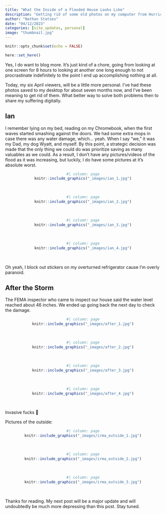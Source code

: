 ```yaml
---
title: "What the Inside of a Flooded House Looks Like"
description: "Getting rid of some old photos on my computer from Hurricane Ian."
author: "Nathan Statses"
date: "04/12/2023"
categories: [site_updates, personal]
image: "thumbnail.jpg"
---
```


```r
knitr::opts_chunk$set(echo = FALSE)
```

```r
here::set_here()
```

Yes, I do want to blog more. It's just kind of a chore, going from looking at one screen for 8 hours to looking at another one long enough to not procrastinate indefinitely to the point I end up accomplishing nothing at all.

Today, my six April viewers, will be a little more personal. I've had these photos saved to my desktop for about seven months now, and I've been meaning to get rid of them. What better way to solve both problems then to share my suffering digitally. 

## Ian 

I remember lying on my bed, reading on my Chromebook, when the first waves started smashing against the doors. We had some extra mops in case there was any water damage, which... yeah. When I say "we," it was my Dad, my dog Wyatt, and myself. By this point, a strategic decision was made that the only thing we could do was prioritize saving as many valuables as we could. As a result, I don't have any pictures/videos of the flood as it was increasing, but luckily, I do have some pictures at it's absolute worst. 

<center>
```r
#| column: page
knitr::include_graphics("_images/ian_1.jpg")
```
</center>

<br>

<center>
```r
#| column: page
knitr::include_graphics("_images/ian_2.jpg")
```
</center>

<br>

<center>
```r
#| column: page
knitr::include_graphics("_images/ian_3.jpg")
```
</center>

<br>

<center>
```r
#| column: page
knitr::include_graphics("_images/ian_4.jpg")
```
</center>

<br>

Oh yeah, I block out stickers on my overturned refrigerator cause I'm overly paranoid. 

## After the Storm 

The FEMA inspector who came to inspect our house said the water level reached about 46 inches. We ended up going back the next day to check the damage. 

<center>
```r
#| column: page
knitr::include_graphics("_images/after_1.jpg")
```
</center>

<br>

<center>
```r
#| column: page
knitr::include_graphics("_images/after_2.jpg")
```
</center>

<br>

<center>
```r
#| column: page
knitr::include_graphics("_images/after_3.jpg")
```
</center>

<br>

<center>
```r
#| column: page
knitr::include_graphics("_images/after_4.jpg")
```
</center>

<br>

Invasive fucks 🦎 

Pictures of the outside: 

<center>
```r
#| column: page
knitr::include_graphics("_images/irma_outside_1.jpg")
```
</center>

<br>

<center>
```r
#| column: page
knitr::include_graphics("_images/irma_outside_2.jpg")
```
</center>

<br>

<center>
```r
#| column: page
knitr::include_graphics("_images/irma_outside_3.jpg")
```
</center>

<br>

Thanks for reading. My next post will be a major update and will undoubtedly be much more depressing than this post. Stay tuned. 
